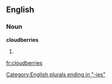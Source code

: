 ==English==

===Noun===
'''cloudberries'''

# {{plural of|[[cloudberry]]}}

[[Category:English plurals ending in "-ies"]]

[[fr:cloudberries]]